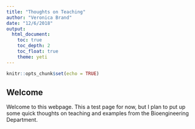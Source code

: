 ```yaml
---
title: "Thoughts on Teaching"
author: "Veronica Brand"
date: "12/6/2018"
output: 
  html_document:
    toc: true
    toc_depth: 2
    toc_float: true
    theme: yeti
---
```


```r
knitr::opts_chunk$set(echo = TRUE)
```

## Welcome

Welcome to this webpage. This a test page for now, but I plan to put up some quick thoughts on teaching and examples from the Bioengineering Department.